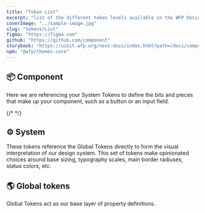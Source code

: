 ```yaml
---
title: "Token List"
excerpt: "list of the different token levels available in the WFP Design System"
coverImage: "../sample-image.jpg"
slug: "tokens/List"
figma: "https://figma.com"
github: "https://github.com/component"
storybook: "https://uikit.wfp.org/next-docs/index.html?path=/docs/components-button--button-regular"
npm: "@wfp/themes-core"
---
```


## 📦 Component

Here we are referencing your System Tokens to define the bits and pieces that make up your component, such as a button or an input field.

{/* <TokenExplorer category="component" /> */}

## ⚙️ System

These tokens reference the Global Tokens directly to form the visual interpretation of our design system. This set of tokens make opinionated choices around base sizing, typography scales, main border radiuses, status colors, etc.

<TokenExplorer category="system" />

## 🌎 Global tokens

Global Tokens act as our base layer of property definitions.

<TokenExplorer category="global" />
